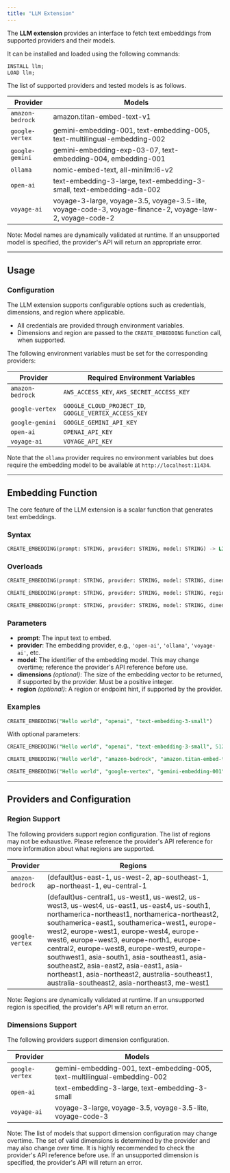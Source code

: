 ```yaml
---
title: "LLM Extension"
---
```


The **LLM extension** provides an interface to fetch text embeddings from supported providers and their models.

It can be installed and loaded using the following commands:

```sql
INSTALL llm;
LOAD llm;
```

The list of supported providers and tested models is as follows.

| Provider | Models |
| --- | --- |
| `amazon-bedrock` | amazon.titan-embed-text-v1 |
| `google-vertex` | gemini-embedding-001, text-embedding-005, text-multilingual-embedding-002 |
| `google-gemini` | gemini-embedding-exp-03-07, text-embedding-004, embedding-001 |
| `ollama` | nomic-embed-text, all-minilm:l6-v2 |
| `open-ai` | text-embedding-3-large, text-embedding-3-small, text-embedding-ada-002 |
| `voyage-ai` | voyage-3-large, voyage-3.5, voyage-3.5-lite, voyage-code-3, voyage-finance-2, voyage-law-2, voyage-code-2 |

Note: Model names are dynamically validated at runtime. If an unsupported model is specified, the provider's API will return an appropriate error.

---

## Usage

### Configuration

The LLM extension supports configurable options such as credentials, dimensions, and region where applicable.

- All credentials are provided through environment variables.
- Dimensions and region are passed to the `CREATE_EMBEDDING` function call, when supported.

The following environment variables must be set for the corresponding providers:

| Provider | Required Environment Variables |
| --- | --- |
| `amazon-bedrock` | `AWS_ACCESS_KEY`, `AWS_SECRET_ACCESS_KEY` |
| `google-vertex` | `GOOGLE_CLOUD_PROJECT_ID`, `GOOGLE_VERTEX_ACCESS_KEY` |
| `google-gemini` | `GOOGLE_GEMINI_API_KEY` |
| `open-ai` | `OPENAI_API_KEY` |
| `voyage-ai` | `VOYAGE_API_KEY` |

Note that the `ollama` provider requires no environment variables but does require the embedding model to be available at `http://localhost:11434`.

---

## Embedding Function

The core feature of the LLM extension is a scalar function that generates text embeddings.

### Syntax

```sql
CREATE_EMBEDDING(prompt: STRING, provider: STRING, model: STRING) -> LIST<FLOAT>
```

### Overloads

```sql
CREATE_EMBEDDING(prompt: STRING, provider: STRING, model: STRING, dimensions: INT64) -> LIST<FLOAT>
```

```sql
CREATE_EMBEDDING(prompt: STRING, provider: STRING, model: STRING, region: STRING) -> LIST<FLOAT>
```

```sql
CREATE_EMBEDDING(prompt: STRING, provider: STRING, model: STRING, dimensions: INT64, region: STRING) -> LIST<FLOAT>
```

### Parameters

- **prompt**: The input text to embed.
- **provider**: The embedding provider, e.g., `'open-ai'`, `'ollama'`, `'voyage-ai'`, etc.
- **model**: The identifier of the embedding model. This may change overtime; reference the provider's API reference before use.
- **dimensions** *(optional)*: The size of the embedding vector to be returned, if supported by the provider. Must be a positive integer.
- **region** *(optional)*: A region or endpoint hint, if supported by the provider.

### Examples

```sql
CREATE_EMBEDDING("Hello world", "openai", "text-embedding-3-small")
```

With optional parameters:

```sql
CREATE_EMBEDDING("Hello world", "openai", "text-embedding-3-small", 512)
```

```sql
CREATE_EMBEDDING("Hello world", "amazon-bedrock", "amazon.titan-embed-text-v1", "us-east-1");
```

```sql
CREATE_EMBEDDING("Hello world", "google-vertex", "gemini-embedding-001", 256, "us-east1");
```

---

## Providers and Configuration

### Region Support

The following providers support region configuration. The list of regions may not be exhaustive. Please reference the provider's API reference for more information about what regions are supported.

| Provider | Regions |
| --- | --- |
| `amazon-bedrock` | (default)us-east-1, us-west-2, ap-southeast-1, ap-northeast-1, eu-central-1 |
| `google-vertex` | (default)us-central1, us-west1, us-west2, us-west3, us-west4, us-east1, us-east4, us-south1, northamerica-northeast1, northamerica-northeast2, southamerica-east1, southamerica-west1, europe-west2, europe-west1, europe-west4, europe-west6, europe-west3, europe-north1, europe-central2, europe-west8, europe-west9, europe-southwest1, asia-south1, asia-southeast1, asia-southeast2, asia-east2, asia-east1, asia-northeast1, asia-northeast2, australia-southeast1, australia-southeast2, asia-northeast3, me-west1 |

Note: Regions are dynamically validated at runtime. If an unsupported region is specified, the provider's API will return an error.

### Dimensions Support

The following providers support dimension configuration. 

| Provider | Models |
| --- | --- |
| `google-vertex` | gemini-embedding-001, text-embedding-005, text-multilingual-embedding-002 |
| `open-ai` | text-embedding-3-large, text-embedding-3-small |
| `voyage-ai` | voyage-3-large, voyage-3.5, voyage-3.5-lite, voyage-code-3 |

Note: The list of models that support dimension configuration may change
overtime. The set of valid dimensions is determined by the provider and may also
change over time. It is highly recommended to check the provider's API reference
before use. If an unsupported dimension is specified, the provider's API will return an error.
